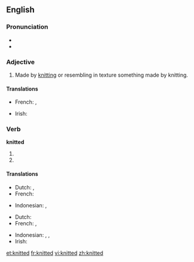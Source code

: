 ==English==

===Pronunciation===
* {{IPA|/ˈnɪtəd/}}
* {{audio|en-us-knitted.ogg|Audio (US)}}

===Adjective===
{{en-adj|-}}

# Made by [[knit]]ting or resembling in texture something made by knitting.

====Translations====
{{trans-top|Made by knitting}}
* French: {{t+|fr|tricoté|m}},  {{t+|fr|tricotée|f}}
{{trans-mid}}
* Irish: {{t|ga|cniotáilte}}
{{trans-bottom}}

===Verb===
'''knitted'''

# {{simple past of|knit}}
# {{past participle of|knit}}

====Translations====
{{trans-top|simple past of knit}}
* Dutch: {{t-|nl|breide}}, {{t-|nl|breiden}}
* French: {{t+|fr|tricoter|alt=avoir tricoté}}
{{trans-mid}}
* Indonesian: {{t-|id|rajut|xs=Indonesian}}, {{t-|id|rajut|alt=merajut|xs=Indonesian}}
{{trans-bottom}}

{{trans-top|past participle of knit}}
* Dutch: {{t+|nl|gebreid}}
* French: {{t+|fr|tricoté|m}},  {{t+|fr|tricotée|f}}
{{trans-mid}}
* Indonesian: {{t-|id|rajut|xs=Indonesian}}, {{t-|id|rajut|alt=merajut|xs=Indonesian}}, {{t-|id|rajut|alt=dirajut|xs=Indonesian}}
* Irish: {{t|ga|cniotáilte}}
{{trans-bottom}}

[[et:knitted]]
[[fr:knitted]]
[[vi:knitted]]
[[zh:knitted]]